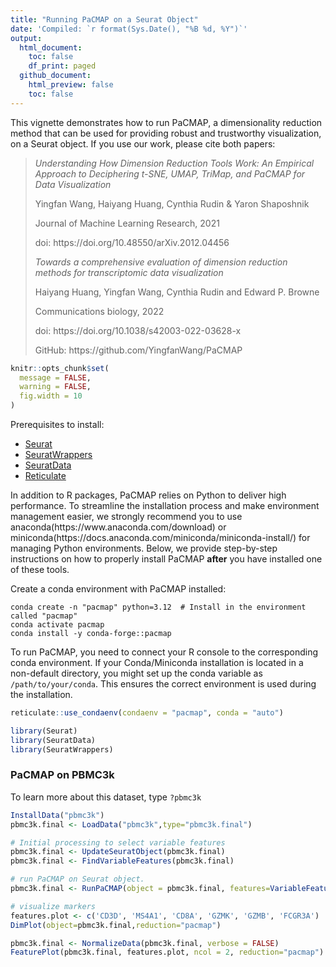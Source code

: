 ```yaml
---
title: "Running PaCMAP on a Seurat Object"
date: 'Compiled: `r format(Sys.Date(), "%B %d, %Y")`'
output:
  html_document:
    toc: false
    df_print: paged
  github_document:
    html_preview: false
    toc: false
---
```

  
This vignette demonstrates how to run PaCMAP, a dimensionality reduction method that can
be used for providing robust and trustworthy visualization, on a Seurat object.
If you use our work, please cite both papers:

> *Understanding How Dimension Reduction Tools Work: An Empirical Approach to Deciphering t-SNE, UMAP, TriMap, and PaCMAP for Data Visualization*
>
> Yingfan Wang, Haiyang Huang, Cynthia Rudin & Yaron Shaposhnik
>
> Journal of Machine Learning Research, 2021
>
> doi: https://doi.org/10.48550/arXiv.2012.04456
> 
> *Towards a comprehensive evaluation of dimension reduction methods for transcriptomic data visualization*
>
> Haiyang Huang, Yingfan Wang, Cynthia Rudin and Edward P. Browne
>
> Communications biology, 2022
>
> doi: https://doi.org/10.1038/s42003-022-03628-x
>
> GitHub: https://github.com/YingfanWang/PaCMAP

```r
knitr::opts_chunk$set(
  message = FALSE,
  warning = FALSE,
  fig.width = 10
)
```

Prerequisites to install: 
  
* [Seurat](https://satijalab.org/seurat/install) 
* [SeuratWrappers](https://github.com/satijalab/seurat-wrappers)
* [SeuratData](https://github.com/satijalab/seurat-data)
* [Reticulate](https://rstudio.github.io/reticulate/)

In addition to R packages, PaCMAP relies on Python to deliver high performance. 
To streamline the installation process and make environment management easier, 
we strongly recommend you to use anaconda(https://www.anaconda.com/download) or
miniconda(https://docs.anaconda.com/miniconda/miniconda-install/) for managing Python
environments. Below, we provide step-by-step instructions on how to properly install PaCMAP 
**after** you have installed one of these tools.

Create a conda environment with PaCMAP installed:

```conda
conda create -n "pacmap" python=3.12  # Install in the environment called "pacmap"
conda activate pacmap
conda install -y conda-forge::pacmap
```

To run PaCMAP, you need to connect your R console to the corresponding conda environment.
If your Conda/Miniconda installation is located in a non-default directory, you might
set up the conda variable as `/path/to/your/conda`. This ensures the correct environment
is used during the installation.

```r
reticulate::use_condaenv(condaenv = "pacmap", conda = "auto")
```

```r
library(Seurat)
library(SeuratData)
library(SeuratWrappers)
```

### PaCMAP on PBMC3k

To learn more about this dataset, type `?pbmc3k` 

```r
InstallData("pbmc3k")
pbmc3k.final <- LoadData("pbmc3k",type="pbmc3k.final")

# Initial processing to select variable features
pbmc3k.final <- UpdateSeuratObject(pbmc3k.final)
pbmc3k.final <- FindVariableFeatures(pbmc3k.final)

# run PaCMAP on Seurat object. 
pbmc3k.final <- RunPaCMAP(object = pbmc3k.final, features=VariableFeatures(pbmc3k.final))
```

```r
# visualize markers
features.plot <- c('CD3D', 'MS4A1', 'CD8A', 'GZMK', 'GZMB', 'FCGR3A')
DimPlot(object=pbmc3k.final,reduction="pacmap")
```

```r
pbmc3k.final <- NormalizeData(pbmc3k.final, verbose = FALSE) 
FeaturePlot(pbmc3k.final, features.plot, ncol = 2, reduction="pacmap")
```
